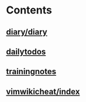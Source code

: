 = Contents =

== [[Daily Diary|diary/diary]] ==
== [[Todos|dailytodos]] ==
== [[Training notes|trainingnotes]] ==
== [[Vimwiki cheat sheet|vimwikicheat/index]] ==
